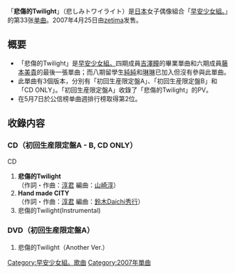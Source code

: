 {{unreferenced|time=2012-01-21T05:11:00+00:00}}
{{Infobox Single
| Name           = 悲傷的Twilight
| Cover          = MMS33 Limited A.jpg
| Artist         = [[早安少女組。|早安少女組。]]
| Album          = [[ALL_SINGLES_COMPLETE_〜10th_ANNIVERSARY〜|ALL SINGLES COMPLETE 〜10th ANNIVERSARY〜]]<br/>[[白金9人組|白金9人組]]
| A-side         = 悲傷的Twilight
| B-side         = Hand made CITY
| Released       = 2007年4月25日
| Format         = [[单曲|单曲]]
| Recorded       = 2007年<br/>{{JPN}}
| Genre          = [[J-POP|J-POP]]
| Lenght         =
| Label          = [[zetima|zetima]]
| Writer         = [[淳君|淳君]]
| Producer       = [[淳君|淳君]]
| Certification  = 
| Chart position = * 週間最高排名第2位<small>（[[Oricon公信榜|Oricon]]）</small> 
| Last single    = [[不偽裝的笑顏YES|不偽裝的笑顏YES]]<br/>（2007年）
| This single    = '''悲傷的Twilight'''<br/>（2007年）
| Next single    = [[願女人幸福|願女人幸福]]<br/>（2007年）
| Misc           =
}}

「'''悲傷的Twilight'''」（悲しみトワイライト）是[[日本|日本]]女子偶像組合「[[早安少女組。|早安少女組。]]」的第33张[[单曲|单曲]]。2007年4月25日由[[zetima|zetima]]发售。

== 概要 ==
* 「悲傷的Twilight」是[[早安少女組。|早安少女組。]]四期成員[[吉澤瞳|吉澤瞳]]的畢業單曲和六期成員[[藤本美貴|藤本美貴]]的最後一張單曲；而八期留學生[[李純_(歌手)|純純]]和[[錢琳|琳琳]]已加入但沒有參與此單曲。
* 此單曲有3個版本，分別有「初回生産限定盤A」、「初回生産限定盤B」和「CD ONLY」。「初回生産限定盤A」收錄了「悲傷的Twilight」的PV。
* 在5月7日於公信榜单曲週排行榜取得第2位。

== 收錄内容 ==
===CD（初回生産限定盤A - B, CD ONLY）===
;CD
# '''悲傷的Twilight'''<br/>（作詞・作曲：[[淳君|淳君]] 編曲：[[山崎淳|山崎淳]]）
# '''Hand made CITY'''<br/>（作詞・作曲：[[淳君|淳君]]  編曲：[[鈴木Daichi秀行|鈴木Daichi秀行]]）
# 悲傷的Twilight(Instrumental)


===DVD（初回生産限定盤A）===
# 悲傷的Twilight（Another Ver.）

{{早安少女組。}}

{{DEFAULTSORT:Kanashimi Twilight}}
[[Category:早安少女組。歌曲|Category:早安少女組。歌曲]]
[[Category:2007年單曲|Category:2007年單曲]]